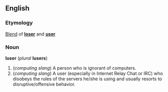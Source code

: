 ==English==
===Etymology===
[[Blend]] of '''[[loser]]''' and '''[[user]]'''

===Noun===
'''luser''' (''plural'' '''lusers''')

#(''computing slang'') A person who is ignorant of computers.
#(''computing slang'') A user (especially in Internet Relay Chat or IRC) who disobeys the rules of the servers he/she is using and usually resorts to disruptive/offensive behavior.
